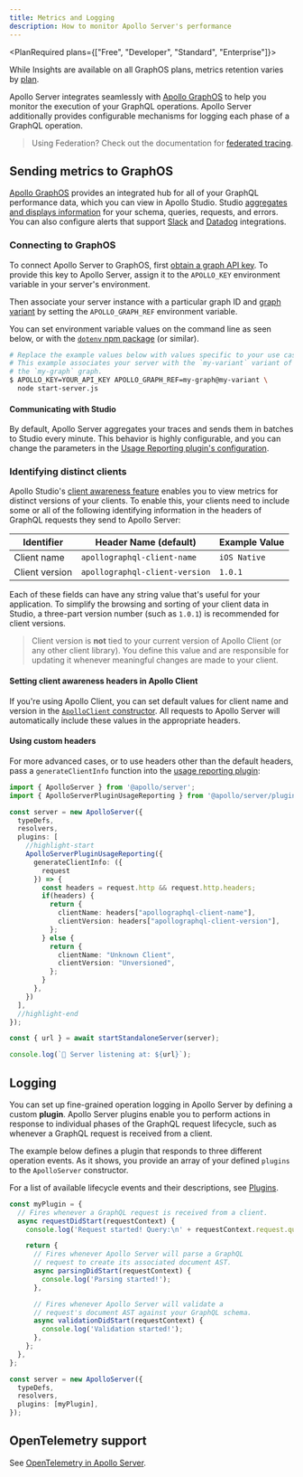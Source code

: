 ```yaml
---
title: Metrics and Logging
description: How to monitor Apollo Server's performance
---
```


<PlanRequired plans={["Free", "Developer", "Standard", "Enterprise"]}>

While Insights are available on all GraphOS plans, metrics retention varies by [plan](https://www.apollographql.com/pricing?referrer=docs-content).

</PlanRequired>

Apollo Server integrates seamlessly with [Apollo GraphOS](/graphos/) to help you monitor the execution of your GraphQL operations. Apollo Server additionally provides configurable mechanisms for logging each phase of a GraphQL operation.

> Using Federation? Check out the documentation for [federated tracing](/federation/metrics/).

## Sending metrics to GraphOS

[Apollo GraphOS](/graphos/) provides an integrated hub for all of your GraphQL performance data, which you can view in Apollo Studio. Studio [aggregates and displays information](/graphos/metrics/) for your schema, queries, requests, and errors. You can also configure alerts that support [Slack](/graphos/metrics/notifications/performance-alerts#slack) and [Datadog](/graphos/metrics/datadog-integration) integrations.

### Connecting to GraphOS

To connect Apollo Server to GraphOS, first [obtain a graph API key](/graphos/api-keys#graph-api-keys). To provide this key to Apollo Server, assign it to the `APOLLO_KEY` environment variable in your server's environment.

Then associate your server instance with a particular graph ID and [graph variant](/graphos/graphs/#variants) by setting the `APOLLO_GRAPH_REF` environment variable.

You can set environment variable values on the command line as seen below, or with the [`dotenv` npm package](https://www.npmjs.com/package/dotenv) (or similar).

```bash
# Replace the example values below with values specific to your use case.
# This example associates your server with the `my-variant` variant of
# the `my-graph` graph.
$ APOLLO_KEY=YOUR_API_KEY APOLLO_GRAPH_REF=my-graph@my-variant \
  node start-server.js
```

#### Communicating with Studio

By default, Apollo Server aggregates your traces and sends them in batches to Studio every minute. This behavior is highly configurable, and you can change the parameters in the [Usage Reporting plugin's configuration](../api/plugin/usage-reporting/#custom-installation).

### Identifying distinct clients

Apollo Studio's [client awareness feature](/graphos/metrics/client-awareness/) enables you to view metrics for distinct versions
of your clients. To enable this, your clients need to include some or all of the following identifying information in the headers of GraphQL requests they
send to Apollo Server:

| Identifier | Header Name (default) | Example Value |
|----|----|----|
| Client name | `apollographql-client-name` | `iOS Native` |
| Client version | `apollographql-client-version` | `1.0.1` |

Each of these fields can have any string value that's useful for your application. To simplify the browsing and sorting of your client data in Studio, a three-part version number (such as `1.0.1`) is recommended for client versions.

> Client version is **not** tied to your current version of Apollo Client (or any other client library). You define this value and are responsible for updating it whenever meaningful changes are made to your client.

#### Setting client awareness headers in Apollo Client

If you're using Apollo Client, you can set default values for client name and
version in the [`ApolloClient` constructor](/react/api/core/ApolloClient/#the-apolloclient-constructor). All requests to Apollo Server will automatically include these values in the appropriate headers.

#### Using custom headers

For more advanced cases, or to use headers other than the default headers, pass a `generateClientInfo` function into the [usage reporting plugin](../api/plugin/usage-reporting/):

<MultiCodeBlock>

```ts
import { ApolloServer } from '@apollo/server';
import { ApolloServerPluginUsageReporting } from '@apollo/server/plugin/usageReporting';

const server = new ApolloServer({
  typeDefs,
  resolvers,
  plugins: [
    //highlight-start
    ApolloServerPluginUsageReporting({
      generateClientInfo: ({
        request
      }) => {
        const headers = request.http && request.http.headers;
        if(headers) {
          return {
            clientName: headers["apollographql-client-name"],
            clientVersion: headers["apollographql-client-version"],
          };
        } else {
          return {
            clientName: "Unknown Client",
            clientVersion: "Unversioned",
          };
        }
      },
    })
  ],
  //highlight-end
});

const { url } = await startStandaloneServer(server);

console.log(`🚀 Server listening at: ${url}`);
```

</MultiCodeBlock>

## Logging

You can set up fine-grained operation logging in Apollo Server by defining a custom **plugin**. Apollo Server plugins enable you to perform actions in response to individual phases of the GraphQL request lifecycle, such as whenever a GraphQL request is received from a client.

The example below defines a plugin that responds to three different operation events. As it shows, you provide an array of your defined `plugins` to the `ApolloServer` constructor.

For a list of available lifecycle events and their descriptions, see [Plugins](../integrations/plugins/).

<MultiCodeBlock>

```ts
const myPlugin = {
  // Fires whenever a GraphQL request is received from a client.
  async requestDidStart(requestContext) {
    console.log('Request started! Query:\n' + requestContext.request.query);

    return {
      // Fires whenever Apollo Server will parse a GraphQL
      // request to create its associated document AST.
      async parsingDidStart(requestContext) {
        console.log('Parsing started!');
      },

      // Fires whenever Apollo Server will validate a
      // request's document AST against your GraphQL schema.
      async validationDidStart(requestContext) {
        console.log('Validation started!');
      },
    };
  },
};

const server = new ApolloServer({
  typeDefs,
  resolvers,
  plugins: [myPlugin],
});
```

</MultiCodeBlock>

## OpenTelemetry support

See [OpenTelemetry in Apollo Server](/federation/opentelemetry/).
